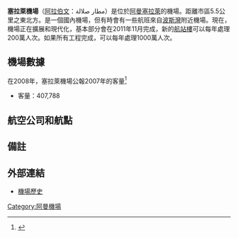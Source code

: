 {{Infobox airport
| name          = 塞拉萊機場<br>{{lang|ar|مطار صلالة|}}
| image         = 
| type          = 民用/軍用
| operator      = 阿曼機場管理公司
| opened        = 1977年
| city-served   = [[阿曼|阿曼]][[塞拉萊|塞拉萊]]
| distance_to_city = 5.5公里
| elevation-m   = 22
| coordinates   = {{coord|17|2|20|N|54|5|32|E|type:airport}}
| pushpin_map   = Oman
| pushpin_map_caption = 机场在阿曼的位置
| pushpin_label = '''SLL'''
| pushpin_label_position = right
| IATA          = SLL
| ICAO          = OOSA
| r1-number     = 7/25
| r1-length-f   = 10,958
| r1-length-m   = 3,340
| r1-surface    = [[柏油|柏油]]
| r2-number     = 17/35
| r2-length-f   = 4,196
| r2-length-m   = 1,279
| r2-surface    = [[草|草]]
| stat-year     = 2007
| stat_passenger = 407,788
}}
'''塞拉萊機場'''（[[阿拉伯文|阿拉伯文]]：مطار صلالة）是位於[[阿曼|阿曼]][[塞拉萊|塞拉萊]]的機場。距離市區5.5公里之東北方。是一個國內機場，但有時會有一些航班來自[[波斯灣|波斯灣]]附近機場。現在，機場正在擴展和現代化，基本部分會在2011年11月完成，新的[[航站樓|航站樓]]可以每年處理200萬人次。如果所有工程完成，可以每年處理1000萬人次。

== 機場數據 ==
在2008年，塞拉萊機場公報2007年的客量<ref>{{Cite web |url=http://www.omanairports.com/salalah_trafficstatistics.asp |title=客量人數 |accessdate=2009-03-08 |archive-date=2013-05-09 |archive-url=https://web.archive.org/web/20130509044615/http://omanairports.com/salalah_trafficstatistics.asp |dead-url=no }}</ref>
* 客量：407,788 {{increase}}

== 航空公司和航點 ==
{{Airport-dest-list
| [[阿拉伯航空|阿拉伯航空]]|[[沙迦国际机场|沙迦]]
| [[印度航空快運|印度航空快運]]|[[柯枝国际机场|科欽]]、[[科泽科德国际机场|科泽科德]]、[[特里凡得琅国际机场|锡鲁万纳塔普拉姆]]
| [[意大利航空|意大利航空]]|'''季节性包机''':[[米兰-马尔彭萨机场|米兰-马尔彭萨]]
| [[意大利蓝天航空|意大利蓝天航空]]|'''季节性包机''':[[米兰-马尔彭萨机场|米兰-马尔彭萨]]
| [[迪拜航空|迪拜航空]]|[[迪拜国际机场|迪拜]]
| [[阿曼航空|阿曼航空]]|[[迪拜国际机场|迪拜]]、[[科泽科德国际机场|科泽科德]]、[[马斯喀特国际机场|馬斯喀特]]
| [[巴基斯坦国际航空|巴基斯坦国际航空]]|[[贝娜齐尔·布托国际机场|伊斯兰堡]]、[[真纳国际机场|卡拉奇]]、[[阿拉马·伊克巴勒国际机场|拉合尔]]、[[锡亚尔科特国际机场|锡亚尔科特]]
| [[卡塔尔航空|卡塔尔航空]]|[[哈马德国际机场|多哈]]
| [[罗塔纳喷射航空|罗塔纳喷射航空]]|[[阿布扎比国际机场|阿布扎比]]
| [[薩拉米航空|薩拉米航空]]|[[马斯喀特国际机场|馬斯喀特]]

}}

== 備註 ==
<references/>

== 外部連結 ==
*[https://web.archive.org/web/20130902045547/http://www.omanairports.com/salalah_airhistory.asp  機場歷史{{en}}]

[[Category:阿曼機場|Category:阿曼機場]]